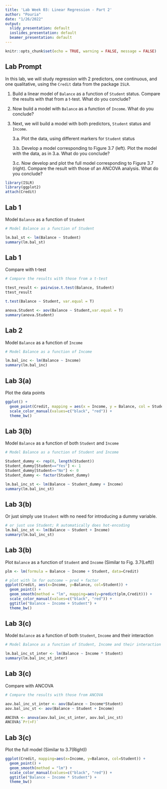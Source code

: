 ```yaml
---
title: 'Lab Week 03: Linear Regression - Part 2'
author: "Pouria"
date: "1/26/2022"
output:
  slidy_presentation: default
  ioslides_presentation: default
  beamer_presentation: default
---
```


```r
knitr::opts_chunk$set(echo = TRUE, warning = FALSE, message = FALSE)
```

## Lab Prompt

In this lab, we will study regression with 2 predictors, one continuous, and one qualitative, using the `Credit` data from the package `ISLR`.

1. Build a linear model of `Balance` as a function of `Student` status. Compare the results with that from a t-test. What do you conclude?
2. Now build a model with `Balance` as a function of `Income`. What do you conclude?
3. Next, we will build a model with both predictors, `Student` status and `Income`.
    
    3.a. Plot the data, using different markers for `Student` status
    
    3.b. Develop a model corresponding to Figure 3.7 (left). Plot the model with the data, as in 3.a. What do you conclude?
    
    3.c. Now develop and plot the full model corresponding to Figure 3.7 (right). Compare the result with those of an ANCOVA analysis. What do you conclude?



```r
library(ISLR)
library(ggplot2)
attach(Credit)

```

## Lab 1

Model `Balance` as a function of `Student`

```r
# Model Balance as a function of Student
```

```r
lm.bal_st <- lm(Balance ~ Student)
summary(lm.bal_st)

```

## Lab 1
Compare with t-test

```r
# Compare the results with those from a t-test
```


```r
ttest_result <- pairwise.t.test(Balance, Student)
ttest_result

t.test(Balance ~ Student, var.equal = T)

anova.Student <- aov(Balance ~ Student,var.equal = T)
summary(anova.Student)
```


## Lab 2

Model `Balance` as a function of `Income`

```r
# Model Balance as a function of Income
```

```r
lm.bal_inc <- lm(Balance ~ Income)
summary(lm.bal_inc)
```


## Lab 3(a)

Plot the data points

```r
ggplot() +
  geom_point(Credit, mapping = aes(x = Income, y = Balance, col = Student)) +
  scale_color_manual(values=c("black", "red")) +
  theme_bw()
```

## Lab 3(b)

Model `Balance` as a function of both `Student` and `Income`

```r
# Model Balance as a function of Student and Income
```

```r
Student_dummy <- rep(0, length(Student))
Student_dummy[Student=="Yes"] <- 1
Student_dummy[Student=="No"] <- 0
Student_dummy <- factor(Student_dummy)

lm.bal_inc_st <- lm(Balance ~ Student_dummy + Income)
summary(lm.bal_inc_st)
```

## Lab 3(b)

Or just simply use `Student` with no need for introducing a dummy variable.

```r
# or just use Student; R automatically does hot-encoding
lm.bal_inc_st <- lm(Balance ~ Student + Income)
summary(lm.bal_inc_st)
```


## Lab 3(b)

Plot `Balance` as a function of `Student` and `Income` (Similar to Fig. 3.7(Left))

```r
plm <- lm(formula = Balance ~ Income + Student, data=Credit)

# plot with lm for outcome ~ pred + factor
ggplot(Credit, aes(x=Income, y=Balance, col=Student)) +
  geom_point() +
  geom_smooth(method = "lm", mapping=aes(y=predict(plm,Credit))) +
  scale_color_manual(values=c("black", "red")) +
  ggtitle("Balance ~ Income + Student") +
  theme_bw()

```


## Lab 3(c)

Model `Balance` as a function of both `Student`, `Income` and their interaction

```r
# Model Balance as a function of Student, Income and their interaction
```

```r
lm.bal_inc_st_inter <- lm(Balance ~ Income * Student)
summary(lm.bal_inc_st_inter)
```

## Lab 3(c)

Compare with ANCOVA

```r
# Compare the results with those from ANCOVA
```

```r
aov.bal_inc_st_inter <- aov(Balance ~ Income*Student)
aov.bal_inc_st <- aov(Balance ~ Student + Income)

ANCOVA <- anova(aov.bal_inc_st_inter, aov.bal_inc_st)
ANCOVA$`Pr(>F)`
```

## Lab 3(c)

Plot the full model (Similar to 3.7(Right))

```r
ggplot(Credit, mapping=aes(x=Income, y=Balance, col=Student)) +
  geom_point() +
  geom_smooth(method = "lm") +
  scale_color_manual(values=c("black", "red")) +
  ggtitle("Balance ~ Income * Student") +
  theme_bw()
```

